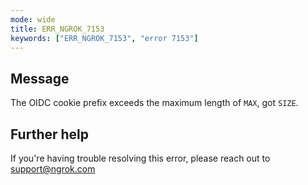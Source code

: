 ```yaml
---
mode: wide
title: ERR_NGROK_7153
keywords: ["ERR_NGROK_7153", "error 7153"]
---
```


## Message

The OIDC cookie prefix exceeds the maximum length of `MAX`, got `SIZE`.

## Further help

If you're having trouble resolving this error, please reach out to [support@ngrok.com](mailto:support@ngrok.com?subject=Help%20with%20ERR_NGROK_7153)
